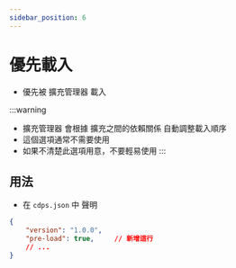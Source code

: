```yaml
---
sidebar_position: 6
---
```


# 優先載入
- 優先被 擴充管理器 載入

:::warning
- 擴充管理器 會根據 擴充之間的依賴關係 自動調整載入順序
- 這個選項通常不需要使用
- 如果不清楚此選項用意，不要輕易使用
:::

## 用法
- 在 `cdps.json` 中 聲明
```json
{
    "version": "1.0.0",
    "pre-load": true,     // 新增這行
    // ...
}
```